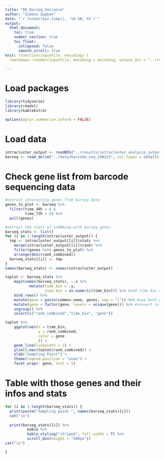 ```yaml
---
title: "06_Barseq_Variance"
author: "Simone Zaghen"
date: "`r format(Sys.time(), '%d %B, %Y')`"
output: 
  html_document: 
    toc: true
    number_section: true
    toc_float: 
      collapsed: false
      smooth_scroll: true
knit: (function(inputFile, encoding) {
  rmarkdown::render(inputFile, encoding = encoding, output_dir = "../results/") })

---
```


# Load packages

```r
library(tidyverse)
library(readxl)
library(kableExtra)

options(dplyr.summarise.inform = FALSE)

```

# Load data

```r
intracluster_output <- readRDS("../results/intracluster_analysis_output.Rds")
barseq <- read_delim("../data/barcode_seq_240223", col_types = cols())

```

# Check gene list from barcode sequencing data

```r
#extract interesting genes from barseq data
genes_to_plot <- barseq %>%
  filter(time_48h > 6 &
         time_72h > 6) %>%
  pull(genes)

#extract the stats of scRNAseq with barseq genes
barseq_stats <- list()
for (i in 1:length(intracluster_output)) {
  tmp <- intracluster_output[[i]]$stats %>%
    merge(intracluster_output[[i]]$rank) %>%
    filter(genes %in% genes_to_plot) %>%
    arrange(desc(rank_combined))
  barseq_stats[[i]] <- tmp
}
names(barseq_stats) <- names(intracluster_output)

```

```r
toplot <- barseq_stats %>%
    map2(names(barseq_stats), ~.x %>% 
           mutate(time_bin = .y,
                  time_bin = as.numeric(time_bin))) %>% #add time bin col
    bind_rows() %>%
    mutate(gene = paste(common_name, genes, sep = "|")) %>% #use both genes names
    mutate(gene = factor(gene, levels = unique(gene))) %>% #convert to levels
    ungroup() %>%
    select(c("rank_combined","time_bin", "gene"))

toplot %>% 
    ggplot(aes(x = time_bin,
               y = rank_combined,
               color = gene
               )) + 
    geom_line(linewidth = 2) + 
    ylim(0,max(toplot$rank_combined)) +
    xlab("Sampling Point") +
    theme(legend.position = "none") +
    facet_wrap(~ gene, ncol = 5)

```

# Table with those genes and their infos and stats

```r
for (i in 1:length(barseq_stats)) {
  print(paste("Sampling point ", names(barseq_stats)[i]))
  cat("\n")
  
  print(barseq_stats[[i]] %>% 
          kable %>%
          kable_styling("striped", full_width = T) %>% 
          scroll_box(height = "500px"))
cat("\n")

}

```

